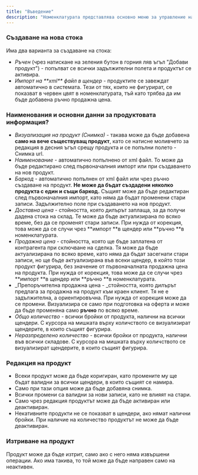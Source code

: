 ```yaml
---
title: "Въведение"
description: "Номенклатурата представлява основно меню за управление на стоки. В него се създават, променят и визуализират всички продукти. Дава информация за баркод, доставна цена (ДЦ), продажна цена (ПЦ), препоръчителна продажна цена (ПЦД), общо количество, неразпределено такова. В този модул може да бъде създадена оферта, която да послужи пред бъдещи контрагенти или да бъдат оферирани вече съществуващи с нови предложения."
---
```


### Създаване на нова стока

Има два варианта за създаване на стока:

- _Ръчен_ (чрез натискане на зеления бутон в горния ляв ъгъл "Добави продукт") - попълват се всички задължителни полета и продуктът се активира.
- _Импорт на \*\*xml\*\* файл в щендер_ - продуктите се завеждат автоматично в системата. Тези от тях, които не фигурират, се показват в червен цвят в номенклатурата, тъй като трябва да им бъде добавена ръчно продажна цена.

### Наименования и основни данни за продуктовата информация?

- _Визуализация на продукт (Снимка)_ - такава може да бъде добавена **само на вече съществуващ продукт**, като се натисне моливчето за редакция в десния ъгъл срещу продукта и се попълни полето - Снимка url.
- _Наименование_ - автоматично попълнено от xml файл. То може да бъде редактирано след първоначалния импорт или при създаването на нов продукт.
- _Баркод_ - автоматично попълнен от xml файл или чрез ръчно създаване на продукт. **Не може да бъдат създадени няколко продукта с един и същи баркод.** Същият може да бъде редактиран след първоначалния импорт, като няма да бъдат променени стари записи. Задължително поле при създаването на нов продукт.
- _Доставна цена_ - стойността, която дилърът заплаща, за да получи дадена стока на склад. Те може да бъде актуализирана по всяко време, без да се променят стари записи. При нужда от корекция, това може да се случи чрез \*\*импорт \*\*в щендер или \*\*ръчно \*\*в номенклатурата.
- _Продажна цена_ - стойността, която ще бъде заплатена от контрагента при сключване на сделка. Тя може да бъде актуализирана по всяко време, като няма да бъдат засегнати стари записи, но ще бъде актуализирана във всеки щендер, в който този продукт фигурира, без значение от първоначалната продажна цена на продукта. При нужда от корекция, това може да се случи чрез \*\*импорт \*\*в щендер или \*\*ръчно \*\*в номенклатурата.
- \_Препоръчителна продажна цена - \_стойността, която дилърът предлага за продажна на продукт към краен клиент. Тя не е задължителна, а ориентировъчна. При нужда от корекция може да се промени. Визуализира се само при подготовка на оферта и може да бъде променяна само **ръчно** по всяко време.
- _Общо количество_ - всички бройки от продукта, налични на всички щендери. С курсора на мишката върху количството се визуализират щендерите, в които същият фигурира.
- _Неразпределено количество_ - всички бройки от продукта, налични във всички складове. С курсора на мишката върху количството се визуализират щендерите, в които същият фигурира.

### Редакция на продукт

- Всеки продукт може да бъде коригиран, като промените му ще бъдат валидни за всички щендери, в които същият се намира.
- Само при тази опция може да бъде добавяна снимка.
- Всички промени са валидни за нови записи, като не влияят на стари.
- Само чрез редакция продуктът може да бъде активиран или деактивиран.
- Некативните продукти не се показват в щендери, ако нямат налични бройки. При наличие на количество продуктът не може да бъде деактивиран.

### Изтриване на продукт

Продукт може да бъде изтрит, само ако с него няма извършени операции. Ако има такива, то той може да бъде направен само на неактивен.
